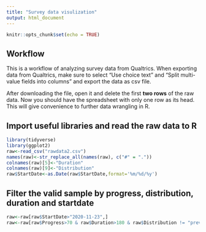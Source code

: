 ```yaml
---
title: "Survey data visulization"
output: html_document
---
```


```r
knitr::opts_chunk$set(echo = TRUE)
```

## Workflow

This is a workflow of analyzing survey data from Qualtrics. When exporting data from Qualtrics, make sure to select "Use choice text" and "Split multi-value fields into columns" and export the data as csv file. 

After downloading the file, open it and delete the first **two rows** of the raw data. Now you should have the spreadsheet with only one row as its head. This will give convenience to further data wrangling in R. 

## Import useful libraries and read the raw data to R

```r
library(tidyverse)
library(ggplot2)
raw<-read_csv("rawdata2.csv")
names(raw)<-str_replace_all(names(raw), c("#" = "."))
colnames(raw)[5]<-"Duration"
colnames(raw)[9]<-"Distribution"
raw$StartDate<-as.Date(raw$StartDate,format='%m/%d/%y')
```

## Filter the valid sample by progress, distribution, duration and startdate
```r
raw<-raw[raw$StartDate>"2020-11-23",]
raw<-raw[raw$Progress>70 & raw$Duration>180 & raw$Distribution != "preview",]

```

